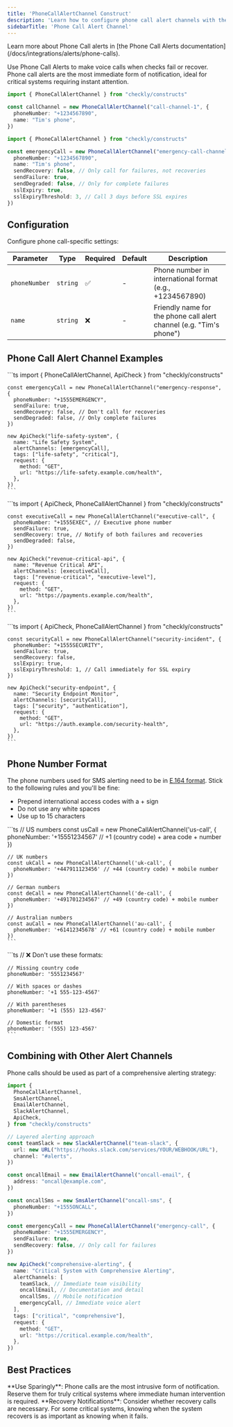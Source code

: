 ```yaml
---
title: 'PhoneCallAlertChannel Construct'
description: 'Learn how to configure phone call alert channels with the Checkly CLI.'
sidebarTitle: 'Phone Call Alert Channel'
---
```



<Tip>
Learn more about Phone Call alerts in [the Phone Call Alerts documentation](/docs/integrations/alerts/phone-calls).
</Tip>

Use Phone Call Alerts to make voice calls when checks fail or recover. Phone call alerts are the most immediate form of notification, ideal for critical systems requiring instant attention.

<CodeGroup>

```ts Basic Example
import { PhoneCallAlertChannel } from "checkly/constructs"

const callChannel = new PhoneCallAlertChannel("call-channel-1", {
  phoneNumber: "+1234567890",
  name: "Tim's phone",
})
```

```ts Advanced Example
import { PhoneCallAlertChannel } from "checkly/constructs"

const emergencyCall = new PhoneCallAlertChannel("emergency-call-channel", {
  phoneNumber: "+1234567890",
  name: "Tim's phone",
  sendRecovery: false, // Only call for failures, not recoveries
  sendFailure: true,
  sendDegraded: false, // Only for complete failures
  sslExpiry: true,
  sslExpiryThreshold: 3, // Call 3 days before SSL expires
})
```

</CodeGroup>

## Configuration

<Tabs>
  <Tab title="Phone Call Alert Channel">

Configure phone call-specific settings:

| Parameter | Type | Required | Default | Description |
|-----------|------|----------|---------|-------------|
| `phoneNumber` | `string` | ✅ | - | Phone number in international format (e.g., +1234567890) |
| `name` | `string` | ❌ | - | Friendly name for the phone call alert channel (e.g. "Tim's phone") |

</Tab>

<Tab title="General Alert Channel">

  <AlertChannelOptionsTable />

</Tab>
</Tabs>

## Phone Call Alert Channel Examples

<Tabs>
  <Tab title="Emergency Response">
    ```ts
    import { PhoneCallAlertChannel, ApiCheck } from "checkly/constructs"

    const emergencyCall = new PhoneCallAlertChannel("emergency-response", {
      phoneNumber: "+1555EMERGENCY",
      sendFailure: true,
      sendRecovery: false, // Don't call for recoveries
      sendDegraded: false, // Only complete failures
    })

    new ApiCheck("life-safety-system", {
      name: "Life Safety System",
      alertChannels: [emergencyCall],
      tags: ["life-safety", "critical"],
      request: {
        method: "GET",
        url: "https://life-safety.example.com/health",
      },
    })
    ```
  </Tab>

  <Tab title="Executive Notifications">
    ```ts
    import { ApiCheck, PhoneCallAlertChannel } from "checkly/constructs"

    const executiveCall = new PhoneCallAlertChannel("executive-call", {
      phoneNumber: "+1555EXEC", // Executive phone number
      sendFailure: true,
      sendRecovery: true, // Notify of both failures and recoveries
      sendDegraded: false,
    })

    new ApiCheck("revenue-critical-api", {
      name: "Revenue Critical API",
      alertChannels: [executiveCall],
      tags: ["revenue-critical", "executive-level"],
      request: {
        method: "GET",
        url: "https://payments.example.com/health",
      },
    })
    ```
  </Tab>

  <Tab title="Security Incident Response">
    ```ts
    import { ApiCheck, PhoneCallAlertChannel } from "checkly/constructs"

    const securityCall = new PhoneCallAlertChannel("security-incident", {
      phoneNumber: "+1555SECURITY",
      sendFailure: true,
      sendRecovery: false,
      sslExpiry: true,
      sslExpiryThreshold: 1, // Call immediately for SSL expiry
    })

    new ApiCheck("security-endpoint", {
      name: "Security Endpoint Monitor",
      alertChannels: [securityCall],
      tags: ["security", "authentication"],
      request: {
        method: "GET",
        url: "https://auth.example.com/security-health",
      },
    })
    ```
  </Tab>
</Tabs>

## Phone Number Format

The phone numbers used for SMS alerting need to be in [E.164 format](https://www.twilio.com/docs/glossary/what-e164). Stick to the following rules and you'll be fine:

- Prepend international access codes with a + sign
- Do not use any white spaces
- Use up to 15 characters

<Tabs>
  <Tab title="Correct Format">
    ```ts
    // US numbers
    const usCall = new PhoneCallAlertChannel('us-call', {
      phoneNumber: '+15551234567' // +1 (country code) + area code + number
    })

    // UK numbers
    const ukCall = new PhoneCallAlertChannel('uk-call', {
      phoneNumber: '+447911123456' // +44 (country code) + mobile number
    })

    // German numbers
    const deCall = new PhoneCallAlertChannel('de-call', {
      phoneNumber: '+491701234567' // +49 (country code) + mobile number
    })

    // Australian numbers
    const auCall = new PhoneCallAlertChannel('au-call', {
      phoneNumber: '+61412345678' // +61 (country code) + mobile number
    })
    ```
  </Tab>

  <Tab title="Incorrect Format">
    ```ts
    // ❌ Don't use these formats:

    // Missing country code
    phoneNumber: '5551234567'

    // With spaces or dashes
    phoneNumber: '+1 555-123-4567'

    // With parentheses
    phoneNumber: '+1 (555) 123-4567'

    // Domestic format
    phoneNumber: '(555) 123-4567'
    ```
  </Tab>
</Tabs>

## Combining with Other Alert Channels

Phone calls should be used as part of a comprehensive alerting strategy:

```ts
import {
  PhoneCallAlertChannel,
  SmsAlertChannel,
  EmailAlertChannel,
  SlackAlertChannel,
  ApiCheck,
} from "checkly/constructs"

// Layered alerting approach
const teamSlack = new SlackAlertChannel("team-slack", {
  url: new URL("https://hooks.slack.com/services/YOUR/WEBHOOK/URL"),
  channel: "#alerts",
})

const oncallEmail = new EmailAlertChannel("oncall-email", {
  address: "oncall@example.com",
})

const oncallSms = new SmsAlertChannel("oncall-sms", {
  phoneNumber: "+1555ONCALL",
})

const emergencyCall = new PhoneCallAlertChannel("emergency-call", {
  phoneNumber: "+1555EMERGENCY",
  sendFailure: true,
  sendRecovery: false, // Only call for failures
})

new ApiCheck("comprehensive-alerting", {
  name: "Critical System with Comprehensive Alerting",
  alertChannels: [
    teamSlack, // Immediate team visibility
    oncallEmail, // Documentation and detail
    oncallSms, // Mobile notification
    emergencyCall, // Immediate voice alert
  ],
  tags: ["critical", "comprehensive"],
  request: {
    method: "GET",
    url: "https://critical.example.com/health",
  },
})
```

## Best Practices

<Warning>
**Use Sparingly**: Phone calls are the most intrusive form of notification. Reserve them for truly critical systems where immediate human intervention is required.
</Warning>

<Info>
**Recovery Notifications**: Consider whether recovery calls are necessary. For some critical systems, knowing when the system recovers is as important as knowing when it fails.
</Info>
